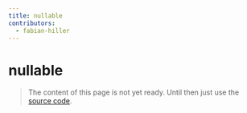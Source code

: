 ```yaml
---
title: nullable
contributors:
  - fabian-hiller
---
```


# nullable

> The content of this page is not yet ready. Until then just use the [source code](https://github.com/fabian-hiller/valibot/blob/main/library/src/schemas/nullable/nullable.ts).
